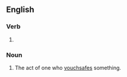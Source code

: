 ==English==

===Verb===
{{head|en|verb form}}

# {{present participle of|en|vouchsafe|nocat=1}}

===Noun===
{{en-noun}}

# The act of one who [[vouchsafe]]s something.